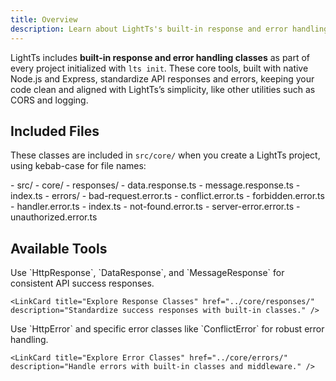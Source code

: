 ```yaml
---
title: Overview
description: Learn about LightTs's built-in response and error handling tools.
---
```



LightTs includes **built-in response and error handling classes** as part of every project initialized with `lts init`. These core tools, built with native Node.js and Express, standardize API responses and errors, keeping your code clean and aligned with LightTs’s simplicity, like other utilities such as CORS and logging.

## Included Files

These classes are included in `src/core/` when you create a LightTs project, using kebab-case for file names:

<FileTree>
- src/
  - core/
    - responses/
      - data.response.ts
      - message.response.ts
      - index.ts
    - errors/
      - bad-request.error.ts
      - conflict.error.ts
      - forbidden.error.ts
      - handler.error.ts
      - index.ts
      - not-found.error.ts
      - server-error.error.ts
      - unauthorized.error.ts
</FileTree>

## Available Tools

<div class="card-container">
  <Card title="Response Classes" icon="seti:typescript">
    Use `HttpResponse`, `DataResponse`, and `MessageResponse` for consistent API success responses.

    <LinkCard title="Explore Response Classes" href="../core/responses/" description="Standardize success responses with built-in classes." />
  </Card>
  <Card title="Error Classes" icon="seti:typescript">
    Use `HttpError` and specific error classes like `ConflictError` for robust error handling.

    <LinkCard title="Explore Error Classes" href="../core/errors/" description="Handle errors with built-in classes and middleware." />
  </Card>
</div>